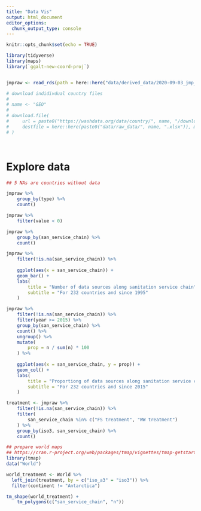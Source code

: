 ```yaml
---
title: "Data Vis"
output: html_document
editor_options: 
  chunk_output_type: console
---
```


```r

knitr::opts_chunk$set(echo = TRUE)

library(tidyverse)
library(maps)
library(`ggalt-new-coord-proj`)


jmpraw <- read_rds(path = here::here("data/derived_data/2020-09-03_jmp_sanitation_raw_data.rds"))

```

```r

# download indidivdual country files
# 
# name <- "GEO"
# 
# download.file(
#     url = paste0("https://washdata.org/data/country/", name, "/download"), 
#     destfile = here::here(paste0("data/raw_data/", name, ".xlsx")), mode = "wb"
# )




```



# Explore data

```r

## 5 NAs are countries without data

jmpraw %>% 
    group_by(type) %>% 
    count()

```

```r

jmpraw %>% 
    filter(value < 0) 

```

```r

jmpraw %>% 
    group_by(san_service_chain) %>% 
    count()

```

```r

jmpraw %>% 
    filter(!is.na(san_service_chain)) %>% 
    
    ggplot(aes(x = san_service_chain)) +
    geom_bar() +
    labs(
        title = "Number of data sources along sanitation service chain",
        subtitle = "For 232 countries and since 1995"
    )

```

```r

jmpraw %>% 
    filter(!is.na(san_service_chain)) %>% 
    filter(year >= 2015) %>% 
    group_by(san_service_chain) %>% 
    count() %>% 
    ungroup() %>% 
    mutate(
        prop = n / sum(n) * 100
    ) %>% 
    
    ggplot(aes(x = san_service_chain, y = prop)) +
    geom_col() +
    labs(
        title = "Proportiong of data sources along sanitation service chain",
        subtitle = "For 232 countries and since 2015"
    )


```


```r

treatment <- jmpraw %>% 
    filter(!is.na(san_service_chain)) %>%
    filter(
        san_service_chain %in% c("FS treatment", "WW treatment")
    ) %>% 
    group_by(iso3, san_service_chain) %>% 
    count()

```



```r

## prepare world maps
## https://cran.r-project.org/web/packages/tmap/vignettes/tmap-getstarted.html
library(tmap)
data("World")

world_treatment <- World %>% 
  left_join(treatment, by = c("iso_a3" = "iso3")) %>% 
  filter(continent != "Antarctica")

tm_shape(world_treatment) +
    tm_polygons(c("san_service_chain", "n"))

```



